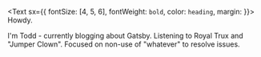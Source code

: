 <Text sx={{ fontSize: [4, 5, 6], fontWeight: `bold`, color: `heading`, margin:  }}>
  Howdy.
</Text>

I'm Todd - currently blogging about Gatsby. Listening to <a>Royal Trux</a> and "<a>Jumper Clown</a>". Focused on non-use of "whatever" to resolve issues.
